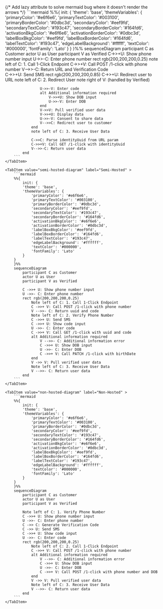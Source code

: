 

{/* Add lazy attribute to solve mermaid bug where it doesn't render the arrows */}
<Tabs lazy>
    <TabItem value="hosted-diagram" label="Hosted" default >
        ```mermaid
        %%{
            init: {
                'theme': 'base',
                'themeVariables': {
                    'primaryColor': '#e6f6e6',
                    'primaryTextColor': '#003100',
                    'primaryBorderColor': '#0dbc3d',
                    'secondaryColor': '#eef9fd',
                    'secondaryTextColor': '#193c47',
                    'secondaryBorderColor': '#164fd6',
                    'activationBkgColor': '#e6f6e6',
                    'activationBorderColor': '#0dbc3d',
                    'labelBoxBkgColor': '#eef9fd',
                    'labelBoxBorderColor': '#164fd6',
                    'labelTextColor': '#193c47',
                    'edgeLabelBackground': '#ffffff',
                    'textColor': '#000000',
                    'fontFamily': 'Lato'
                }
            }
        }%%
        sequenceDiagram
            participant C as Customer
            actor U as User
            participant V as Verified
            C->>+U: Show phone number input
            U->>-C: Enter phone number
            rect rgb(200,200,200,0.25)
                note left of C: 1. Call 1-Click Endpoint
                C->>+V: Call POST /1-click with phone number
                V-->>-C: Return URL and Verification Code    
                C->>+U: Send SMS
                rect rgb(200,200,200,0.85)
                    C->>+U: Redirect user to URL
                    note left of C: 2. Redirect User
                    note right of V: (handled by Verified)
                   
                    U->>-V: Enter code
                    alt Additional information required
                        V->>+U: Show DOB input
                        U->>-V: Enter DOB
                    end
                    V->>V: Pull verified user data
                    V->>+U: Display data
                    U->>-V: Consent to share data
                    V-->>C: Redirect user to customer
                end
                note left of C: 3. Receive User Data
                
                C->>C: Parse identityUuid from URL param
                C->>+V: Call GET /1-click with identityUuid
                V-->>-C: Return user data    
            end
        ```
    </TabItem>

    <TabItem value="semi-hosted-diagram" label="Semi-Hosted" >
        ```mermaid
        %%{
            init: {
            'theme': 'base',
            'themeVariables': {
                'primaryColor': '#e6f6e6',
                'primaryTextColor': '#003100',
                'primaryBorderColor': '#0dbc3d',
                'secondaryColor': '#eef9fd',
                'secondaryTextColor': '#193c47',
                'secondaryBorderColor': '#164fd6',
                'activationBkgColor': '#e6f6e6',
                'activationBorderColor': '#0dbc3d',
                'labelBoxBkgColor': '#eef9fd',
                'labelBoxBorderColor': '#164fd6',
                'labelTextColor': '#193c47',
                'edgeLabelBackground': '#ffffff',
                'textColor': '#000000',
                'fontFamily': 'Lato'
            }
        }
        }%%
        sequenceDiagram
            participant C as Customer
            actor U as User
            participant V as Verified

            C ->>+ U: Show phone number input
            U ->>- C: Enter phone number
            rect rgb(200,200,200,0.25)
                Note left of C: 1. Call 1-Click Endpoint
                C ->>+ V: Call POST /1-click with phone number
                V -->>- C: Return uuid and code
                Note left of C: 2. Verify Phone Number
                C ->>+ U: Send SMS
                C ->>+ U: Show code input
                U ->>- C: Enter code
                C ->>+ V: Call GET /1-click with uuid and code
                alt Additional information required
                    V -->>- C: Additional information error
                    C ->>+ U: Show DOB input
                    U ->>- C: Enter DOB
                    C ->>+ V: Call PATCH /1-click with birthDate
                end
                V ->> V: Pull verified user data
                Note left of C: 3. Receive User Data
                V -->>- C: Return user data
            end
        ```
    </TabItem>

    <TabItem value="non-hosted-diagram" label="Non-Hosted" >        
        ```mermaid
        %%{
            init: {
            'theme': 'base',
            'themeVariables': {
                'primaryColor': '#e6f6e6',
                'primaryTextColor': '#003100',
                'primaryBorderColor': '#0dbc3d',
                'secondaryColor': '#eef9fd',
                'secondaryTextColor': '#193c47',
                'secondaryBorderColor': '#164fd6',
                'activationBkgColor': '#e6f6e6',
                'activationBorderColor': '#0dbc3d',
                'labelBoxBkgColor': '#eef9fd',
                'labelBoxBorderColor': '#164fd6',
                'labelTextColor': '#193c47',
                'edgeLabelBackground': '#ffffff',
                'textColor': '#000000',
                'fontFamily': 'Lato'
            }
        }
        }%%
        sequenceDiagram
            participant C as Customer
            actor U as User
            participant V as Verified

            Note left of C: 1. Verify Phone Number
            C ->>+ U: Show phone number input
            U ->>- C: Enter phone number
            C ->> C: Generate Verification Code
            C ->> U: Send SMS
            C ->>+ U: Show code input
            U ->>- C: Enter code
            rect rgb(200,200,200,0.25)
                Note left of C: 2. Call 1-Click Endpoint
                C ->>+ V: Call POST /1-click with phone number
                alt Additional information required
                    V -->>- C: Additional information error
                    C ->>+ U: Show DOB input
                    U ->>- C: Enter DOB
                    C ->>+ V: Call POST /1-click with phone number and DOB
                end
                V ->> V: Pull verified user data
                Note left of C: 3. Receive User Data
                V -->>- C: Return user data 
            end
        ```
    </TabItem>
</Tabs>